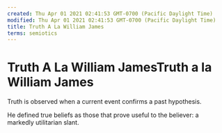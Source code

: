 ```yaml
---
created: Thu Apr 01 2021 02:41:53 GMT-0700 (Pacific Daylight Time)
modified: Thu Apr 01 2021 02:41:53 GMT-0700 (Pacific Daylight Time)
title: Truth A La William James
terms: semiotics
---
```


# Truth A La William JamesTruth a la William James

Truth is observed when a current event confirms a past hypothesis.

He defined true beliefs as those that prove useful to the believer: a markedly utilitarian slant.
